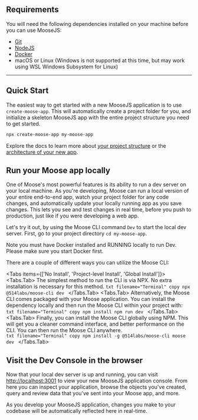 
## Requirements
You will need the following dependencies installed on your machine before you can use MooseJS:
- [Git](https://git-scm.com/)
- [NodeJS](https://nodejs.org/en/)
- [Docker](https://www.docker.com/)
- macOS or Linux (Windows is not supported at this time, but may work using WSL Windows Subsystem for Linux)

---
## Quick Start

The easiest way to get started with a new MooseJS application is to use `create-moose-app`. This will automatically create a project folder for you, and initialize a skeleton MooseJS app with the entire project structure you need to get started.
```txt filename="Terminal" copy
npx create-moose-app my-moose-app
```

Explore the docs to learn more about [your project structure](https://docs.moosejs.com/getting-started/project-structure) or the [architecture of your new app](https://docs.moosejs.com/getting-started/architecture). 

## Run your Moose app locally
One of Moose's most powerful features is its ability to run a dev server on your local machine. As you're developing, Moose can run a local version of your entire end-to-end app, watch your project folder for any code changes, and automatically update your locally running app as you save changes.  This lets you see and test changes in real time, before you push to production, just like if you were developing a web app. 

Let's try it out, by using the Moose CLI command `Dev` to start the local dev server. First, go to your project directory `cd my-moose-app`.

<Callout type="warning" emoji="ℹ️">
  Note you must have Docker installed and RUNNING locally to run Dev. Please make sure you start Docker first.
</Callout>

There are a couple of different ways you can utilize the Moose CLI:

<Tabs items={['No Install', 'Project-level Install', 'Global Install']}>
  <Tabs.Tab>
    The simplest method to run the CLI is via NPX. No extra installation is necessary for this method.
    ```txt filename="Terminal" copy
    npx @514labs/moose-cli dev
    ```
  </Tabs.Tab>
  <Tabs.Tab>
    Alternatively, the Moose CLI comes packaged with your Moose application. You can install the dependency locally and then run the Moose CLI within your project with:
    ```txt filename="Terminal" copy
    npm install
    npm run dev
    ```
  </Tabs.Tab>
  <Tabs.Tab>
    Finally, you can install the Moose CLI globally using NPM. This will get you a cleaner command interface, and better performance on the CLI. You can then run the Moose CLI anywhere.  
    ```txt filename="Terminal" copy
    npm install -g @514labs/moose-cli
    moose dev
    ```
  </Tabs.Tab>
</Tabs>

## Visit the Dev Console in the browser

Now that your local dev server is up and running, you can visit [http://localhost:3001](http://localhost:3001) to view your new MooseJS application console. From here you can inspect your application, browse the objects you've created, query and review data that you've sent into your Moose app, and more.

As you develop your MooseJS application, changes you make to your codebase will be automatically reflected here in real-time.
